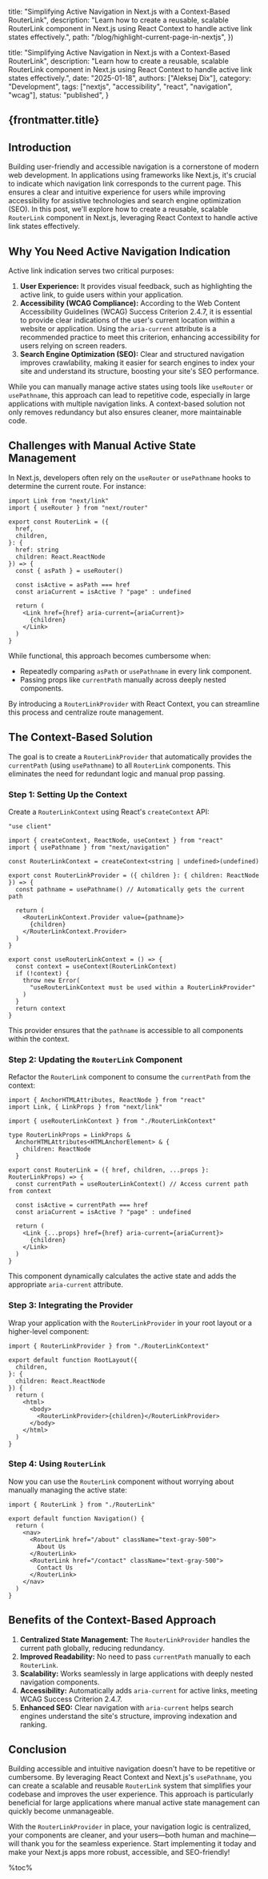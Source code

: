 
  title: "Simplifying Active Navigation in Next.js with a Context-Based RouterLink",
  description: "Learn how to create a reusable, scalable RouterLink component in Next.js using React Context to handle active link states effectively.",
  path: "/blog/highlight-current-page-in-nextjs",
})

  title: "Simplifying Active Navigation in Next.js with a Context-Based RouterLink",
  description: "Learn how to create a reusable, scalable RouterLink component in Next.js using React Context to handle active link states effectively.",
  date: "2025-01-18",
  authors: ["Aleksej Dix"],
  category: "Development",
  tags: ["nextjs", "accessibility", "react", "navigation", "wcag"],
  status: "published",
}

<article className="prose dark:prose-invert max-w-none">

# {frontmatter.title}

## Introduction

Building user-friendly and accessible navigation is a cornerstone of modern web development. In applications using frameworks like Next.js, it's crucial to indicate which navigation link corresponds to the current page. This ensures a clear and intuitive experience for users while improving accessibility for assistive technologies and search engine optimization (SEO). In this post, we'll explore how to create a reusable, scalable `RouterLink` component in Next.js, leveraging React Context to handle active link states effectively.

## Why You Need Active Navigation Indication

Active link indication serves two critical purposes:

1. **User Experience:** It provides visual feedback, such as highlighting the active link, to guide users within your application.
2. **Accessibility (WCAG Compliance):** According to the Web Content Accessibility Guidelines (WCAG) Success Criterion 2.4.7, it is essential to provide clear indications of the user's current location within a website or application. Using the `aria-current` attribute is a recommended practice to meet this criterion, enhancing accessibility for users relying on screen readers.
3. **Search Engine Optimization (SEO):** Clear and structured navigation improves crawlability, making it easier for search engines to index your site and understand its structure, boosting your site's SEO performance.

While you can manually manage active states using tools like `useRouter` or `usePathname`, this approach can lead to repetitive code, especially in large applications with multiple navigation links. A context-based solution not only removes redundancy but also ensures cleaner, more maintainable code.

## Challenges with Manual Active State Management

In Next.js, developers often rely on the `useRouter` or `usePathname` hooks to determine the current route. For instance:

```tsx
import Link from "next/link"
import { useRouter } from "next/router"

export const RouterLink = ({
  href,
  children,
}: {
  href: string
  children: React.ReactNode
}) => {
  const { asPath } = useRouter()

  const isActive = asPath === href
  const ariaCurrent = isActive ? "page" : undefined

  return (
    <Link href={href} aria-current={ariaCurrent}>
      {children}
    </Link>
  )
}
```

While functional, this approach becomes cumbersome when:

- Repeatedly comparing `asPath` or `usePathname` in every link component.
- Passing props like `currentPath` manually across deeply nested components.

By introducing a `RouterLinkProvider` with React Context, you can streamline this process and centralize route management.

## The Context-Based Solution

The goal is to create a `RouterLinkProvider` that automatically provides the `currentPath` (using `usePathname`) to all `RouterLink` components. This eliminates the need for redundant logic and manual prop passing.

### Step 1: Setting Up the Context

Create a `RouterLinkContext` using React's `createContext` API:

```tsx
"use client"

import { createContext, ReactNode, useContext } from "react"
import { usePathname } from "next/navigation"

const RouterLinkContext = createContext<string | undefined>(undefined)

export const RouterLinkProvider = ({ children }: { children: ReactNode }) => {
  const pathname = usePathname() // Automatically gets the current path

  return (
    <RouterLinkContext.Provider value={pathname}>
      {children}
    </RouterLinkContext.Provider>
  )
}

export const useRouterLinkContext = () => {
  const context = useContext(RouterLinkContext)
  if (!context) {
    throw new Error(
      "useRouterLinkContext must be used within a RouterLinkProvider"
    )
  }
  return context
}
```

This provider ensures that the `pathname` is accessible to all components within the context.

### Step 2: Updating the `RouterLink` Component

Refactor the `RouterLink` component to consume the `currentPath` from the context:

```tsx
import { AnchorHTMLAttributes, ReactNode } from "react"
import Link, { LinkProps } from "next/link"

import { useRouterLinkContext } from "./RouterLinkContext"

type RouterLinkProps = LinkProps &
  AnchorHTMLAttributes<HTMLAnchorElement> & {
    children: ReactNode
  }

export const RouterLink = ({ href, children, ...props }: RouterLinkProps) => {
  const currentPath = useRouterLinkContext() // Access current path from context

  const isActive = currentPath === href
  const ariaCurrent = isActive ? "page" : undefined

  return (
    <Link {...props} href={href} aria-current={ariaCurrent}>
      {children}
    </Link>
  )
}
```

This component dynamically calculates the active state and adds the appropriate `aria-current` attribute.

### Step 3: Integrating the Provider

Wrap your application with the `RouterLinkProvider` in your root layout or a higher-level component:

```tsx
import { RouterLinkProvider } from "./RouterLinkContext"

export default function RootLayout({
  children,
}: {
  children: React.ReactNode
}) {
  return (
    <html>
      <body>
        <RouterLinkProvider>{children}</RouterLinkProvider>
      </body>
    </html>
  )
}
```

### Step 4: Using `RouterLink`

Now you can use the `RouterLink` component without worrying about manually managing the active state:

```tsx
import { RouterLink } from "./RouterLink"

export default function Navigation() {
  return (
    <nav>
      <RouterLink href="/about" className="text-gray-500">
        About Us
      </RouterLink>
      <RouterLink href="/contact" className="text-gray-500">
        Contact Us
      </RouterLink>
    </nav>
  )
}
```

## Benefits of the Context-Based Approach

1. **Centralized State Management:** The `RouterLinkProvider` handles the current path globally, reducing redundancy.
2. **Improved Readability:** No need to pass `currentPath` manually to each `RouterLink`.
3. **Scalability:** Works seamlessly in large applications with deeply nested navigation components.
4. **Accessibility:** Automatically adds `aria-current` for active links, meeting WCAG Success Criterion 2.4.7.
5. **Enhanced SEO:** Clear navigation with `aria-current` helps search engines understand the site's structure, improving indexation and ranking.

## Conclusion

Building accessible and intuitive navigation doesn't have to be repetitive or cumbersome. By leveraging React Context and Next.js's `usePathname`, you can create a scalable and reusable `RouterLink` system that simplifies your codebase and improves the user experience. This approach is particularly beneficial for large applications where manual active state management can quickly become unmanageable.

With the `RouterLinkProvider` in place, your navigation logic is centralized, your components are cleaner, and your users—both human and machine—will thank you for the seamless experience. Start implementing it today and make your Next.js apps more robust, accessible, and SEO-friendly!

</article>

%toc%
